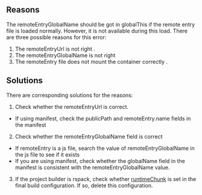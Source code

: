 
<ErrorCodeTitle code='RUNTIME-001'/>


## Reasons

The remoteEntryGlobalName should be got in globalThis if the remote entry file is loaded normally.
However, it is not available during this load. There are three possible reasons for this error:

1. The remoteEntryUrl is not right .
2. The remoteEntryGlobalName is not right
3. The remoteEntry file does not mount the container correctly .

## Solutions

There are corresponding solutions for the reasons:

1. Check whether the remoteEntryUrl is correct.
  - If using manifest, check the publicPath and remoteEntry.name  fields in the manifest
2. Check whether the remoteEntryGlobalName field is correct
  - If remoteEntry is a js file, search the value of remoteEntryGlobalName in the js file to see if it exists
  - If you are using manifest, check whether the globalName field in the manifest is consistent with the remoteEntryGlobalName value.
3. If the project builder is rspack, check whether [runtimeChunk](https://rspack.dev/config/optimization#optimizationruntimechunk) is set in the final build configuration. If so, delete this configuration.
